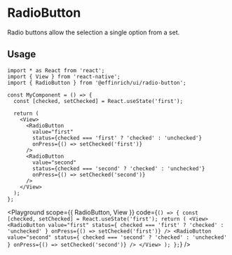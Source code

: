 

# RadioButton

Radio buttons allow the selection a single option from a set.

## Usage

```tsx
import * as React from 'react';
import { View } from 'react-native';
import { RadioButton } from '@effinrich/ui/radio-button';

const MyComponent = () => {
  const [checked, setChecked] = React.useState('first');

  return (
    <View>
      <RadioButton
        value="first"
        status={checked === 'first' ? 'checked' : 'unchecked'}
        onPress={() => setChecked('first')}
      />
      <RadioButton
        value="second"
        status={checked === 'second' ? 'checked' : 'unchecked'}
        onPress={() => setChecked('second')}
      />
    </View>
  );
};
```

<Playground
  scope={{ RadioButton, View }}
  code={`
() => {
  const [checked, setChecked] = React.useState('first');
  return (
  <View>
    <RadioButton
      value="first"
      status={ checked === 'first' ? 'checked' : 'unchecked' }
      onPress={() => setChecked('first')}
    />
    <RadioButton
      value="second"
      status={ checked === 'second' ? 'checked' : 'unchecked' }
      onPress={() => setChecked('second')}
    />
  </View>
  );
};
`}
/>
